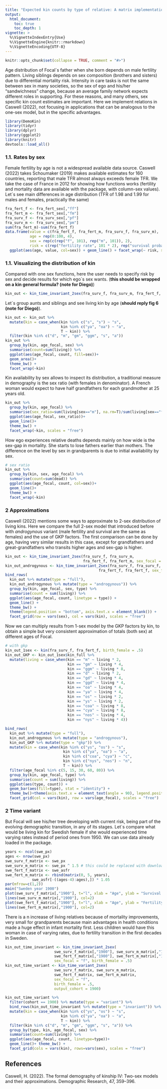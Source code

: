 ```yaml
---
title: "Expected kin counts by type of relative: A matrix implementation"
output: 
  html_document:
    toc: true
    toc_depth: 1
vignette: >
  %\VignetteIndexEntry{Use}
  %\VignetteEngine{knitr::rmarkdown}
  %\VignetteEncoding{UTF-8}
---
```


```r
knitr::opts_chunk$set(collapse = TRUE, comment = "#>")
```

Age distribution of Focal´s father when she born depends on male fertility pattern. Living siblings depends on sex composition (brothers and sisters) due to differential mortality risk. Intensity in care tasks is not the same between sex in many societies, so the sex of ego and his/her "sandwichness" change, because an average family network expects different roles in supporting. For these reasons, and many others, sex specific kin count estimates are important. Here we implement relations in Caswell (2022), not focusing in applications that can be analogous to the one-sex model, but in the specific advantages.

```r
library(DemoKin)
library(tidyr)
library(dplyr)
library(ggplot2)
library(knitr)
devtools::load_all()
```

### 1.1. Rates by sex

Female fertility by age is not a widespread available data source. Caswell (2022) takes Schoumaker (2019) makes available estimates for 160 countries, reporting  that male TFR almost always exceeds female TFR. We take the case of France in 2012 for showing how functions works (fertility and mortality data are available with the package, with column-sex values). Let´s see main differences in age distribution (TFR of 1.98 and 1.99 for males and females, practically the same)

```r
fra_fert_f <- fra_fert_sex[,"ff"]
fra_fert_m <- fra_fert_sex[,"fm"]
fra_surv_f <- fra_surv_sex[,"pf"]
fra_surv_m <- fra_surv_sex[,"pm"]
sum(fra_fert_m)-sum(fra_fert_f)
data.frame(value = c(fra_fert_f, fra_fert_m, fra_surv_f, fra_surv_m),
           age = rep(0:100, 4),
           sex = rep(c(rep("f", 101), rep("m", 101)), 2),
           risk = c(rep("fertility rate", 101 * 2), rep("survival probability", 101 * 2))) %>%
  ggplot(aes(age, value, col=sex)) + geom_line() + facet_wrap(~ risk, scales = "free_y") + theme_bw()
```

### 1.1. Visualizing the distribution of kin

Compared with one sex functions, here the user needs to specify risk by sex and decide results for which ego´s sex wants. (**this should be wrapped on a kin general formula? (note for Diego)**)

```r
kin_out <- kin_time_invariant_2sex(fra_surv_f, fra_surv_m, fra_fert_f, fra_fert_m, sex_focal = "f", birth_female = .5)
```

Let´s group aunts and siblings and see living kin by age (**should reply fig 6 (note for Diego)**).

```r
kin_out <- kin_out %>% 
  mutate(kin = case_when(kin %in% c("s", "s") ~ "s",
                         kin %in% c("ya", "oa") ~ "a",
                         T ~ kin)) %>%
  filter(kin %in% c("d", "m", "gm", "ggm", "s", "a"))
kin_out %>% 
  group_by(kin, age_focal, sex) %>%
  summarise(count=sum(living)) %>%
  ggplot(aes(age_focal, count, fill=sex))+
  geom_area()+
  theme_bw() +
  facet_wrap(~kin)
```

Kin availability by sex allows to inspect its distribution, a traditional measure in demography is the sex ratio (with females in denominator). A French woman would expect to have half grandfathers for each grandmother at 25 years old.  

```r
kin_out %>% 
  group_by(kin, age_focal) %>%
  summarise(sex_ratio=sum(living[sex=="m"], na.rm=T)/sum(living[sex=="f"], na.rm=T)) %>%
  ggplot(aes(age_focal, sex_ratio))+
  geom_line()+
  theme_bw() +
  facet_wrap(~kin, scales = "free")
```

How ego experiences relative deaths depends mainly on how wide is the sex-gap in mortality. She starts to lose fathers earlier than mothers. The difference on the level by sex in grandparents is due to initial availability by sex.

```r
# sex ratio
kin_out %>%
  group_by(kin, sex, age_focal) %>%
  summarise(count=sum(dead)) %>%
  ggplot(aes(age_focal, count, col=sex))+
  geom_line()+
  theme_bw() +
  facet_wrap(~kin)
```

### 2 Approximations

Caswell (2022) mentions some ways to approximate to 2-sex distribution of living kins. Here we compare the full 2-sex model that introduced before with *androgynous* variant (male fertility and survival are the same as females) and the use of GKP factors. The first comparison can be done by age, having very similar results in this case, except for grandfathers and great-grandfathers who transits higher ages and sex-gap is higher.

```r
kin_out <- kin_time_invariant_2sex(fra_surv_f, fra_surv_m, 
                                   fra_fert_f, fra_fert_m, sex_focal = "f", birth_female = .5)
kin_out_androgynous <- kin_time_invariant_2sex(fra_surv_f, fra_surv_f, 
                                          fra_fert_f, fra_fert_f, sex_focal = "f", birth_female = .5)
bind_rows(
  kin_out %>% mutate(type = "full"),
  kin_out_androgynous %>% mutate(type = "androgynous")) %>%
  group_by(kin, age_focal, sex, type) %>%
  summarise(count = sum(living)) %>%
  ggplot(aes(age_focal, count, linetype = type)) +
  geom_line() +
  theme_bw() +
  theme(legend.position = "bottom", axis.text.x = element_blank()) +
  facet_grid(row = vars(sex), col = vars(kin), scales = "free")
```

Now we can multiply results from 1-sex model by the GKP factors by kin, to obtain a simple but very consistent approximation of totals (both sex) at different ages of Focal.  

```r
# with gkp
kin_out_1sex <- kin(fra_surv_f, fra_fert_f, birth_female = .5)
kin_out_GKP <- kin_out_1sex$kin_full %>%
  mutate(living = case_when(kin == "m" ~ living * 2,
                            kin == "gm" ~ living * 4,
                            kin == "ggm" ~ living * 8,
                            kin == "d" ~ living * 2,
                            kin == "gd" ~ living * 4,
                            kin == "ggd" ~ living * 4,
                            kin == "oa" ~ living * 4,
                            kin == "ya" ~ living * 4,
                            kin == "os" ~ living * 2,
                            kin == "ys" ~ living * 2,
                            kin == "coa" ~ living * 8,
                            kin == "cya" ~ living * 8,
                            kin == "nos" ~ living * 4,
                            kin == "nys" ~ living * 4))

bind_rows(
  kin_out %>% mutate(type = "full"),
  kin_out_androgynous %>% mutate(type = "androgynous"),
  kin_out_GKP %>% mutate(type = "gkp")) %>%
  mutate(kin = case_when(kin %in% c("ys", "os") ~ "s",
                          kin %in% c("ya", "oa") ~ "a",
                          kin %in% c("coa", "cya") ~ "c",
                          kin %in% c("nys", "nos") ~ "n",
                          T ~ kin)) %>%
  filter(age_focal %in% c(5, 15, 30, 60, 80)) %>%
  group_by(kin, age_focal, type) %>%
  summarise(count = sum(living)) %>%
  ggplot(aes(type, count)) +
  geom_bar(aes(fill=type), stat = "identity") +
  theme_bw()+theme(axis.text.x = element_text(angle = 90), legend.position = "bottom")+
  facet_grid(col = vars(kin), row = vars(age_focal), scales = "free")
```
 
### 2 Time variant

But Focal will see his/her tree developing with current risk, being part of the evolving demographic transition, in any of its stages. Let´s compare what would be living kin for Swedish female if she would experienced time varying rates instead of period ones from 1950. We can use data already loaded in the package.

```r
years <- ncol(swe_px)
ages <- nrow(swe_px)
swe_surv_f_matrix <- swe_px
swe_surv_m_matrix <- swe_px ^ 1.5 # this could be replaced with downloaded data from UN
swe_fert_f_matrix <- swe_asfr
swe_fert_m_matrix <- rbind(matrix(0, 5, years), 
            swe_asfr[-((ages-4):ages),]) * 1.05
par(mfrow=c(1,2))
main("Sweden year 1900")
plot(swe_surv_f_matrix[,"1900"], t="l", xlab = "Age", ylab = "Survival probability")
lines(swe_surv_m_matrix[,"1900"], col=2)
plot(swe_fert_f_matrix[,"1900"], t="l", xlab = "Age", ylab = "Fertility rate")
lines(swe_fert_m_matrix[,"1900"], col=2)
```
There is a n increase of living relatives because of mortality improvements, very small for grandparents because main advantages in health conditions made a huge effect in infant mortality first. Less children would have this woman in case of varying rates, due to fertility transition in the first decades in Sweden.

```r
kin_out_time_invariant <- kin_time_invariant_2sex(
                      swe_surv_f_matrix[,"1900"], swe_surv_m_matrix[,"1900"], 
                      swe_fert_f_matrix[,"1900"], swe_fert_m_matrix[,"1900"], 
                      sex_focal = "f", birth_female = .5)
kin_out_time_variant <- kin_time_variant_2sex(
                      swe_surv_f_matrix, swe_surv_m_matrix,
                      swe_fert_f_matrix, swe_fert_m_matrix,
                      sex_focal = "f",
                      birth_female = .5,
                      output_cohort = 1900)

kin_out_time_variant %>%
  filter(cohort == 1900) %>% mutate(type = "variant") %>%
  bind_rows(kin_out_time_invariant %>% mutate(type = "invariant")) %>% 
  mutate(kin = case_when(kin %in% c("ys", "os") ~ "s",
                         kin %in% c("ya", "oa") ~ "a",
                         T ~ kin)) %>%
  filter(kin %in% c("d", "m", "gm", "ggm", "s", "a")) %>%
  group_by(type, kin, age_focal, sex) %>%
  summarise(count=sum(living)) %>%
  ggplot(aes(age_focal, count, linetype=type))+
  geom_line()+ theme_bw() +
  facet_grid(cols = vars(kin), rows=vars(sex), scales = "free")
```

 
## References

Caswell, H. (2022). The formal demography of kinship IV: Two-sex models and their approximations. Demographic Research, 47, 359–396. 
